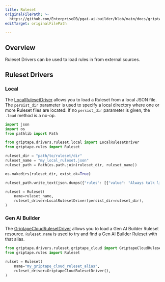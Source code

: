 ```yaml
---
title: Ruleset
originalFilePath: >-
  https://github.com/EnterpriseDB/pgai-ai-builder/blob/main/docs/griptape-framework/drivers/ruleset-drivers.md
editTarget: originalFilePath

---
```


## Overview

Ruleset Drivers can be used to load rules in from external sources.

## Ruleset Drivers

### Local

The [LocalRulesetDriver](../reference/drivers/ruleset/local_ruleset_driver.mdx) allows you to load a Ruleset from a local JSON file. The `persist_dir` parameter is used to specify a local directory where one or more Ruleset files are located. If no `persist_dir` parameter is given, the `.load` method is a no-op.

```python
import json
import os
from pathlib import Path

from griptape.drivers.ruleset.local import LocalRulesetDriver
from griptape.rules import Ruleset

ruleset_dir = "path/to/ruleset/dir"
ruleset_name = "my_local_ruleset.json"
ruleset_path = Path(os.path.join(ruleset_dir, ruleset_name))

os.makedirs(ruleset_dir, exist_ok=True)

ruleset_path.write_text(json.dumps({"rules": [{"value": "Always talk like a pirate."}]}))

ruleset = Ruleset(
    name=ruleset_name,
    ruleset_driver=LocalRulesetDriver(persist_dir=ruleset_dir),
)

```

### Gen AI Builder

The [GriptapeCloudRulesetDriver](../reference/drivers/ruleset/griptape_cloud_ruleset_driver.mdx) allows you to load a Gen AI Builder Ruleset resource. `Ruleset.name` is used to try and find a Gen AI Builder Ruleset with that alias.

```python
from griptape.drivers.ruleset.griptape_cloud import GriptapeCloudRulesetDriver
from griptape.rules import Ruleset

rulset = Ruleset(
    name="my_griptape_cloud_ruleset_alias",
    ruleset_driver=GriptapeCloudRulesetDriver(),
)

```
